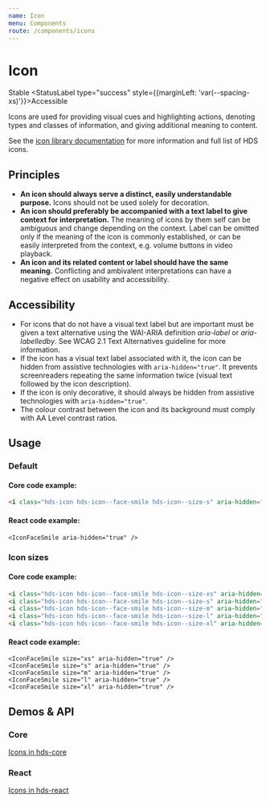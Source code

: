 ```yaml
---
name: Icon
menu: Components
route: /components/icons
---
```




# Icon

<StatusLabel type="info">Stable</StatusLabel>
<StatusLabel type="success" style={{marginLeft: 'var(--spacing-xs)'}}>Accessible</StatusLabel>

<LargeParagraph>
  Icons are used for providing visual cues and highlighting actions, denoting types and classes of information, and giving additional meaning to content.
</LargeParagraph>

See the [icon library documentation](/visual-assets/icons "HDS Icons") for more information and full list of HDS icons.

## Principles
- **An icon should always serve a distinct, easily understandable purpose.** Icons should not be used solely for decoration.
- **An icon should preferably be accompanied with a text label to give context for interpretation.** The meaning of icons by them self can be ambiguous and change depending on the context. Label can be omitted only if the meaning of the icon is commonly established, or can be easily interpreted from the context, e.g. volume buttons in video playback.
- **An icon and its related content or label should have the same meaning.** Conflicting and ambivalent interpretations can have a negative effect on usability and accessibility.

## Accessibility
- For icons that do not have a visual text label but are important must be given a text alternative using the WAI-ARIA definition _aria-label_ or _aria-labelledby_. See <Link href="https://www.w3.org/TR/WCAG21/#text-alternatives" external>WCAG 2.1 Text Alternatives guideline</Link> for more information.
- If the icon has a visual text label associated with it, the icon can be hidden from assistive technologies with `aria-hidden="true"`. It prevents screenreaders repeating the same information twice (visual text followed by the icon description).
- If the icon is only decorative, it should always be hidden from assistive technologies with `aria-hidden="true"`.
- The colour contrast between the icon and its background must comply with <Link href="https://www.w3.org/TR/WCAG21/#contrast-minimum" external>AA Level contrast ratios</Link>.

## Usage

### Default

<Playground>
  <IconFaceSmile aria-hidden="true" />
</Playground>

#### Core code example:
```html
<i class="hds-icon hds-icon--face-smile hds-icon--size-s" aria-hidden="true"></i>
```

#### React code example:
```tsx
<IconFaceSmile aria-hidden="true" />
```

### Icon sizes

<Playground>
  <IconFaceSmile size="xs" aria-hidden="true" />
  <IconFaceSmile size="s" aria-hidden="true" />
  <IconFaceSmile size="m" aria-hidden="true" />
  <IconFaceSmile size="l" aria-hidden="true" />
  <IconFaceSmile size="xl" aria-hidden="true" />
</Playground>

#### Core code example:
```html
<i class="hds-icon hds-icon--face-smile hds-icon--size-xs" aria-hidden="true"></i>
<i class="hds-icon hds-icon--face-smile hds-icon--size-s" aria-hidden="true"></i>
<i class="hds-icon hds-icon--face-smile hds-icon--size-m" aria-hidden="true"></i>
<i class="hds-icon hds-icon--face-smile hds-icon--size-l" aria-hidden="true"></i>
<i class="hds-icon hds-icon--face-smile hds-icon--size-xl" aria-hidden="true"></i>
```

#### React code example:
```tsx
<IconFaceSmile size="xs" aria-hidden="true" />
<IconFaceSmile size="s" aria-hidden="true" />
<IconFaceSmile size="m" aria-hidden="true" />
<IconFaceSmile size="l" aria-hidden="true" />
<IconFaceSmile size="xl" aria-hidden="true" />
```

## Demos & API

### Core

[Icons in hds-core](/storybook/core/?path=/story/icons-icons--discord)

### React

[Icons in hds-react](/storybook/react/?path=/story/icons-some--icondiscord)

